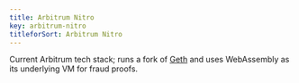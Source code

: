 ```yaml
---
title: Arbitrum Nitro
key: arbitrum-nitro
titleforSort: Arbitrum Nitro
---
```

<p>
Current Arbitrum tech stack; runs a fork of <a href="/intro/glossary#geth">Geth</a> and uses WebAssembly as its underlying VM for fraud proofs.
</p>
